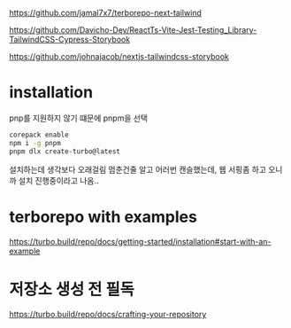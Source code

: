 https://github.com/jamal7x7/terborepo-next-tailwind

https://github.com/Davicho-Dev/ReactTs-Vite-Jest-Testing_Library-TailwindCSS-Cypress-Storybook

https://github.com/johnajacob/nextjs-tailwindcss-storybook

# installation

pnp를 지원하지 않기 떄문에 pnpm을 선택

```bash
corepack enable
npm i -g pnpm
pnpm dlx create-turbo@latest
```

설치하는데 생각보다 오래걸림 멈춘건줄 알고 어러번 캔슬했는데, 웹 서핑좀 하고 오니까 설치 진행중이라고 나옴..

# terborepo with examples

https://turbo.build/repo/docs/getting-started/installation#start-with-an-example

# 저장소 생성 전 필독

https://turbo.build/repo/docs/crafting-your-repository
